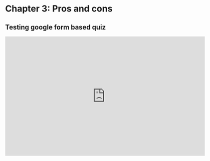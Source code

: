 
# Chapter 3: Pros and cons


## Testing google form based quiz

<iframe src="https://docs.google.com/forms/d/e/1FAIpQLSeuvtrZKCvPEQdbyXgVIyElS7tfNoz999fhu0ZXbfn9ebNgAg/viewform?embedded=true" width="640" height="382" frameborder="0" marginheight="0" marginwidth="0">Loading…</iframe>
